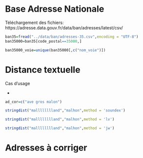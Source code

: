 
# Base Adresse Nationale

Téléchargement des fichiers: https://adresse.data.gouv.fr/data/ban/adresses/latest/csv/


```r
ban35=fread("../data/ban/adresses-35.csv",encoding = "UTF-8")
ban35000=ban35[code_postal==35000,]

ban35000_voie=unique(ban35000[,c("nom_voie")])


```



# Distance textuelle

Cas d'usage

- 


```r
ad_cor=c("ave gros malon")

stringdist("malllllllland","malhon",method = 'soundex')

stringdist("malllllllland","malhon",method = 'lv')

stringdist("malllllllland","malhon",method = 'jw')

```



# Adresses à corriger
